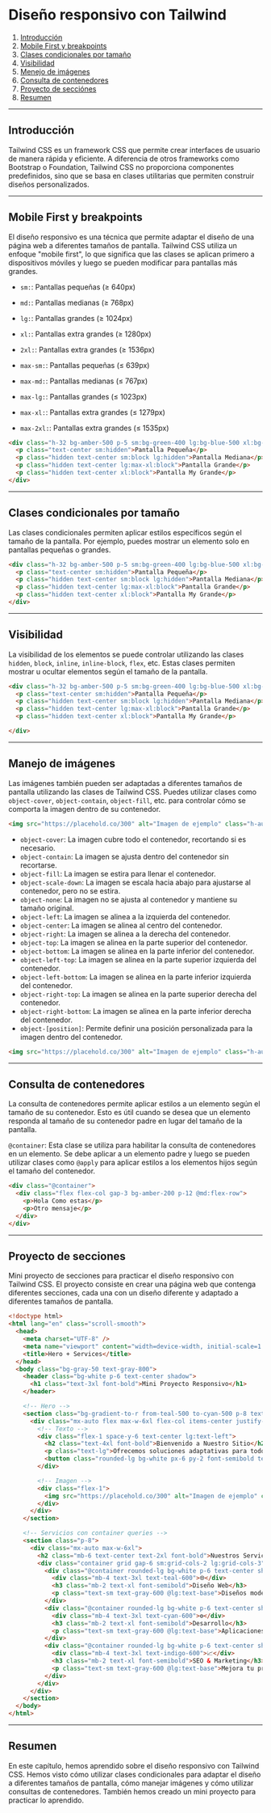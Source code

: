 # Diseño responsivo con Tailwind

1. [Introducción](#introducción)
2. [Mobile First y breakpoints](#mobile-first-y-breakpoints)
3. [Clases condicionales por tamaño](#clases-condicionales-por-tamaño)
4. [Visibilidad](#visibilidad)
5. [Menejo de imágenes](#manejo-de-imágenes)
6. [Consulta de contenedores](#consulta-de-contenedores)
7. [Proyecto de secciónes](#proyecto-de-secciones)
8. [Resumen](#resumen)

---
## Introducción

Tailwind CSS es un framework CSS que permite crear interfaces de usuario de manera rápida y eficiente. A diferencia de otros frameworks como Bootstrap o Foundation, Tailwind CSS no proporciona componentes predefinidos, sino que se basa en clases utilitarias que permiten construir diseños personalizados.

---
## Mobile First y breakpoints

El diseño responsivo es una técnica que permite adaptar el diseño de una página web a diferentes tamaños de pantalla. Tailwind CSS utiliza un enfoque "mobile first", lo que significa que las clases se aplican primero a dispositivos móviles y luego se pueden modificar para pantallas más grandes.

- `sm:`: Pantallas pequeñas (≥ 640px)
- `md:`: Pantallas medianas (≥ 768px)
- `lg:`: Pantallas grandes (≥ 1024px)
- `xl:`: Pantallas extra grandes (≥ 1280px)
- `2xl:`: Pantallas extra grandes (≥ 1536px)

- `max-sm:`: Pantallas pequeñas (≤ 639px)
- `max-md:`: Pantallas medianas (≤ 767px)
- `max-lg:`: Pantallas grandes (≤ 1023px)
- `max-xl:`: Pantallas extra grandes (≤ 1279px)
- `max-2xl:`: Pantallas extra grandes (≤ 1535px)

```html
<div class="h-32 bg-amber-500 p-5 sm:bg-green-400 lg:bg-blue-500 xl:bg-red-500">
  <p class="text-center sm:hidden">Pantalla Pequeña</p>
  <p class="hidden text-center sm:block lg:hidden">Pantalla Mediana</p>
  <p class="hidden text-center lg:max-xl:block">Pantalla Grande</p>
  <p class="hidden text-center xl:block">Pantalla My Grande</p>
</div>
```

---
## Clases condicionales por tamaño

Las clases condicionales permiten aplicar estilos específicos según el tamaño de la pantalla. Por ejemplo, puedes mostrar un elemento solo en pantallas pequeñas o grandes.

```html
<div class="h-32 bg-amber-500 p-5 sm:bg-green-400 lg:bg-blue-500 xl:bg-red-500">
  <p class="text-center sm:hidden">Pantalla Pequeña</p>
  <p class="hidden text-center sm:block lg:hidden">Pantalla Mediana</p>
  <p class="hidden text-center lg:max-xl:block">Pantalla Grande</p>
  <p class="hidden text-center xl:block">Pantalla My Grande</p>
</div>
```

---
## Visibilidad

La visibilidad de los elementos se puede controlar utilizando las clases `hidden`, `block`, `inline`, `inline-block`, `flex`, etc. Estas clases permiten mostrar u ocultar elementos según el tamaño de la pantalla.

```html
<div class="h-32 bg-amber-500 p-5 sm:bg-green-400 lg:bg-blue-500 xl:bg-red-500">
  <p class="text-center sm:hidden">Pantalla Pequeña</p>
  <p class="hidden text-center sm:block lg:hidden">Pantalla Mediana</p>
  <p class="hidden text-center lg:max-xl:block">Pantalla Grande</p>
  <p class="hidden text-center xl:block">Pantalla My Grande</p>

</div>
```

---
## Manejo de imágenes

Las imágenes también pueden ser adaptadas a diferentes tamaños de pantalla utilizando las clases de Tailwind CSS. Puedes utilizar clases como `object-cover`, `object-contain`, `object-fill`, etc. para controlar cómo se comporta la imagen dentro de su contenedor.

```html
<img src="https://placehold.co/300" alt="Imagen de ejemplo" class="h-auto w-full object-cover sm:object-contain lg:object-fill xl:object-scale-down" />
```


- `object-cover`: La imagen cubre todo el contenedor, recortando si es necesario.
- `object-contain`: La imagen se ajusta dentro del contenedor sin recortarse.
- `object-fill`: La imagen se estira para llenar el contenedor.
- `object-scale-down`: La imagen se escala hacia abajo para ajustarse al contenedor, pero no se estira.
- `object-none`: La imagen no se ajusta al contenedor y mantiene su tamaño original.
- `object-left`: La imagen se alinea a la izquierda del contenedor.
- `object-center`: La imagen se alinea al centro del contenedor.
- `object-right`: La imagen se alinea a la derecha del contenedor.
- `object-top`: La imagen se alinea en la parte superior del contenedor.
- `object-bottom`: La imagen se alinea en la parte inferior del contenedor.
- `object-left-top`: La imagen se alinea en la parte superior izquierda del contenedor.
- `object-left-bottom`: La imagen se alinea en la parte inferior izquierda del contenedor.
- `object-right-top`: La imagen se alinea en la parte superior derecha del contenedor.
- `object-right-bottom`: La imagen se alinea en la parte inferior derecha del contenedor.
- `object-[position]`: Permite definir una posición personalizada para la imagen dentro del contenedor.

```html
<img src="https://placehold.co/300" alt="Imagen de ejemplo" class="h-auto w-full object-cover sm:object-contain lg:object-fill xl:object-scale-down" />
```

---
## Consulta de contenedores

La consulta de contenedores permite aplicar estilos a un elemento según el tamaño de su contenedor. Esto es útil cuando se desea que un elemento responda al tamaño de su contenedor padre en lugar del tamaño de la pantalla.

`@container`: Esta clase se utiliza para habilitar la consulta de contenedores en un elemento. Se debe aplicar a un elemento padre y luego se pueden utilizar clases como `@apply` para aplicar estilos a los elementos hijos según el tamaño del contenedor.

```html
<div class="@container">
  <div class="flex flex-col gap-3 bg-amber-200 p-12 @md:flex-row">
    <p>Hola Como estas</p>
    <p>Otro mensaje</p>
  </div>
</div>
```

---
## Proyecto de secciones

Mini proyecto de secciones para practicar el diseño responsivo con Tailwind CSS. El proyecto consiste en crear una página web que contenga diferentes secciones, cada una con un diseño diferente y adaptado a diferentes tamaños de pantalla.


```html
<!doctype html>
<html lang="en" class="scroll-smooth">
  <head>
    <meta charset="UTF-8" />
    <meta name="viewport" content="width=device-width, initial-scale=1.0" />
    <title>Hero + Services</title>
  </head>
  <body class="bg-gray-50 text-gray-800">
    <header class="bg-white p-6 text-center shadow">
      <h1 class="text-3xl font-bold">Mini Proyecto Responsivo</h1>
    </header>

    <!-- Hero -->
    <section class="bg-gradient-to-r from-teal-500 to-cyan-500 p-8 text-white">
      <div class="mx-auto flex max-w-6xl flex-col items-center justify-between gap-8 md:flex-row">
        <!-- Texto -->
        <div class="flex-1 space-y-6 text-center lg:text-left">
          <h2 class="text-4xl font-bold">Bienvenido a Nuestro Sitio</h2>
          <p class="text-lg">Ofrecemos soluciones adaptativas para todos los dispositivos</p>
          <button class="rounded-lg bg-white px-6 py-2 font-semibold text-teal-600 transition hover:bg-gray-100">Contáctanos</button>
        </div>

        <!-- Imagen -->
        <div class="flex-1">
          <img src="https://placehold.co/300" alt="Imagen de ejemplo" class="mx-auto rounded-xl shadow-lg" />
        </div>
      </div>
    </section>

    <!-- Servicios con container queries -->
    <section class="p-8">
      <div class="mx-auto max-w-6xl">
        <h2 class="mb-6 text-center text-2xl font-bold">Nuestros Servicios</h2>
        <div class="container grid gap-6 sm:grid-cols-2 lg:grid-cols-3" style="container-type: inline-size;">
          <div class="@container rounded-lg bg-white p-6 text-center shadow">
            <div class="mb-4 text-3xl text-teal-600">🌐</div>
            <h3 class="mb-2 text-xl font-semibold">Diseño Web</h3>
            <p class="text-sm text-gray-600 @lg:text-base">Diseños modernos, rápidos y adaptativos.</p>
          </div>
          <div class="@container rounded-lg bg-white p-6 text-center shadow">
            <div class="mb-4 text-3xl text-cyan-600">⚙️</div>
            <h3 class="mb-2 text-xl font-semibold">Desarrollo</h3>
            <p class="text-sm text-gray-600 @lg:text-base">Aplicaciones web robustas y eficientes.</p>
          </div>
          <div class="@container rounded-lg bg-white p-6 text-center shadow">
            <div class="mb-4 text-3xl text-indigo-600">📈</div>
            <h3 class="mb-2 text-xl font-semibold">SEO & Marketing</h3>
            <p class="text-sm text-gray-600 @lg:text-base">Mejora tu presencia en línea con estrategias efectivas.</p>
          </div>
        </div>
      </div>
    </section>
  </body>
</html>
```

---
## Resumen

En este capítulo, hemos aprendido sobre el diseño responsivo con Tailwind CSS. Hemos visto cómo utilizar clases condicionales para adaptar el diseño a diferentes tamaños de pantalla, cómo manejar imágenes y cómo utilizar consultas de contenedores. También hemos creado un mini proyecto para practicar lo aprendido.
